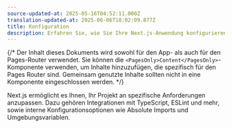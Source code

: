 ```yaml
---
source-updated-at: 2025-05-16T04:52:11.000Z
translation-updated-at: 2025-06-06T18:02:09.877Z
title: Konfiguration
description: Erfahren Sie, wie Sie Ihre Next.js-Anwendung konfigurieren können.
---
```


{/* Der Inhalt dieses Dokuments wird sowohl für den App- als auch für den Pages-Router verwendet. Sie können die `<PagesOnly>Content</PagesOnly>`-Komponente verwenden, um Inhalte hinzuzufügen, die spezifisch für den Pages Router sind. Gemeinsam genutzte Inhalte sollten nicht in eine Komponente eingeschlossen werden. */}

Next.js ermöglicht es Ihnen, Ihr Projekt an spezifische Anforderungen anzupassen. Dazu gehören Integrationen mit TypeScript, ESLint und mehr, sowie interne Konfigurationsoptionen wie Absolute Imports und Umgebungsvariablen.